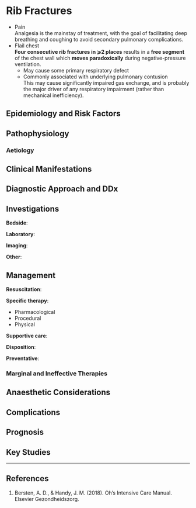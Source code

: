 # Rib Fractures

* Pain\
Analgesia is the mainstay of treatment, with the goal of facilitating deep breathing and coughing to avoid secondary pulmonary complications.
* Flail chest\
**Four consecutive rib fractures in ⩾2 places** results in a **free segment** of the chest wall which **moves paradoxically** during negative-pressure ventilation.
	* May cause some primary respiratory defect
	* Commonly associated with underlying pulmonary contusion\
	This may cause significantly impaired gas exchange, and is probably the major driver of any respiratory impairment (rather than mechanical inefficiency).


## Epidemiology and Risk Factors

## Pathophysiology

### Aetiology

## Clinical Manifestations

## Diagnostic Approach and DDx

## Investigations

**Bedside**:

**Laboratory**:

**Imaging**:

**Other**:

## Management

**Resuscitation**:

**Specific therapy**:

* Pharmacological
* Procedural
* Physical

**Supportive care**:

**Disposition**:

**Preventative**:


### Marginal and Ineffective Therapies

## Anaesthetic Considerations

## Complications

## Prognosis

## Key Studies


---

## References

1. Bersten, A. D., & Handy, J. M. (2018). Oh’s Intensive Care Manual. Elsevier Gezondheidszorg.